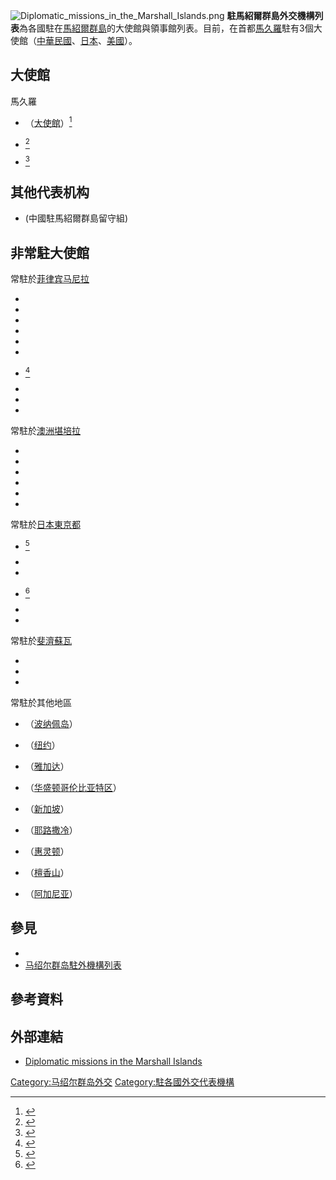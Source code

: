 {{NoteTA|G1=地名}}
[[File:Diplomatic_missions_in_the_Marshall_Islands.png|thumb]]
'''駐馬紹爾群島外交機構列表'''為各國駐在[[馬紹爾群島|馬紹爾群島]]的大使館與領事館列表。目前，在首都[[馬久羅|馬久羅]]駐有3個大使館（[[中華民國|中華民國]]、[[日本|日本]]、[[美國|美國]]）。

== 大使館 ==
; 馬久羅
* {{ROC-TWN}}（[[中華民國駐馬紹爾群島大使館|大使館]]）<ref>{{Cite web |url=https://www.taiwanembassy.org/mh_en/ |title=Embassy of the Republic of China in Majuro, the Marshall Islands |accessdate=2020-09-23 |archive-date=2020-02-02 |archive-url=https://web.archive.org/web/20200202124530/https://www.taiwanembassy.org/mh_en/ |dead-url=no }}</ref>
* {{JPN}}<ref>{{Cite web |url=https://www.mh.emb-japan.go.jp/itpr_en/ |title=Embassy of Japan in Majuro, the Marshall Islands |accessdate=2020-09-23 |archive-date=2020-01-29 |archive-url=https://web.archive.org/web/20200129134231/https://www.mh.emb-japan.go.jp/itpr_en/ |dead-url=no }}</ref>
* {{USA}}<ref>{{Cite web |url=https://mh.usembassy.gov/ |title=U.S. Embassy in Majuro, the Marshall Islands |accessdate=2020-09-23 |archive-date=2020-09-20 |archive-url=https://web.archive.org/web/20200920042444/https://mh.usembassy.gov/ |dead-url=no }}</ref>

== 其他代表机构 ==
*{{PRC}} (中國駐馬紹爾群島留守組) 

== 非常駐大使館 ==
; 常駐於[[菲律宾|菲律宾]][[马尼拉|马尼拉]]
* {{BEL}}
* {{CZE}} 
* {{FRA}} 
* {{DEU}} 
* {{IDN}} 
* {{MEX}}
* {{Flag|Morocco}}<ref>{{Cite web |url=https://lematin.ma/journal/2019/mohammed-rida-el-fassi-presente-lettres-creance-presidente-republique-iles-marshall/323849.html |title=Mohammed Rida El Fassi présente ses lettres de créance à la Présidente de la République des Iles Marshall | publisher = Le Matin | date = 2019-10-02 |accessdate=2020-09-23 |archive-date=2020-09-20 |archive-url=https://web.archive.org/web/20200920135610/https://lematin.ma/journal/2019/mohammed-rida-el-fassi-presente-lettres-creance-presidente-republique-iles-marshall/323849.html |dead-url=no }}</ref>
* {{NED}} 
* {{ESP}}
* {{CHE}}
 
; 常駐於[[澳洲|澳洲]][[堪培拉|堪培拉]]
* {{AUT}} 
* {{CAN}} 
* {{FIN}}
* {{POL}}
* {{ZAF}} 
* {{VNM}}

; 常駐於[[日本|日本]][[東京都|東京都]]
* {{EST}}<ref>{{cite web|url=http://www.vm.ee/?q=en/node/17697&ref=avaflash|title=Estonia Established Diplomatic Relations With Marshall Islands|date=2013-07-12|publisher=Estonia Ministry of Foreign affairs|archiveurl=https://web.archive.org/web/20130826011250/http://www.vm.ee/?q=en%2Fnode%2F17697&ref=avaflash |archivedate=2013-08-26|deadurl=yes }}</ref>
* {{GEO}}
* {{GRC}} 
* {{KOS}}<ref>{{Cite web |url=http://ambasada-ks.net/jp/?page=2,1 |title=Embassy of the Republic of Kosovo in Tokyo |accessdate=2020-09-23 |archive-date=2020-08-01 |archive-url=https://web.archive.org/web/20200801235636/http://www.ambasada-ks.net/jp/?page=2,1 |dead-url=no }}</ref>
* {{SVK}}
* {{SWE}}

; 常駐於[[斐濟|斐濟]][[蘇瓦|蘇瓦]]
* {{EU}}
* {{KOR}}
* {{GBR}}

; 常駐於其他地區
* {{AUS}}（[[波纳佩岛|波纳佩岛]]）
* {{CHI}}（[[纽约|纽约]]）
* {{COL}}（[[雅加达|雅加达]]）
* {{CRO}}（[[华盛顿哥伦比亚特区|华盛顿哥伦比亚特区]]）
* {{DNK}}（[[新加坡|新加坡]]）
* {{ISR}}（[[耶路撒冷|耶路撒冷]]）
* {{ITA}}（[[惠灵顿|惠灵顿]]）
* {{NZL}}（[[檀香山|檀香山]]）
* {{PHI}}（[[阿加尼亚|阿加尼亚]]）

== 參見 ==
{{portal box|國際關係}}
* {{Link-en|馬紹爾群島外交|Foreign relations of the Marshall Islands|馬紹爾群島外交}}
* [[马绍尔群岛駐外機構列表|马绍尔群岛駐外機構列表]]

== 參考資料 ==
{{reflist}}

== 外部連結 ==
* [https://web.archive.org/web/20110625071854/http://rmigovernment.org/about_your_government.jsp?docid=9 Diplomatic missions in the Marshall Islands]

{{马绍尔群岛外交}}
{{大洋洲題目|suffix=駐|prefix=外交機構列表}}

[[Category:马绍尔群岛外交|Category:马绍尔群岛外交]]
[[Category:駐各國外交代表機構|Category:駐各國外交代表機構]]